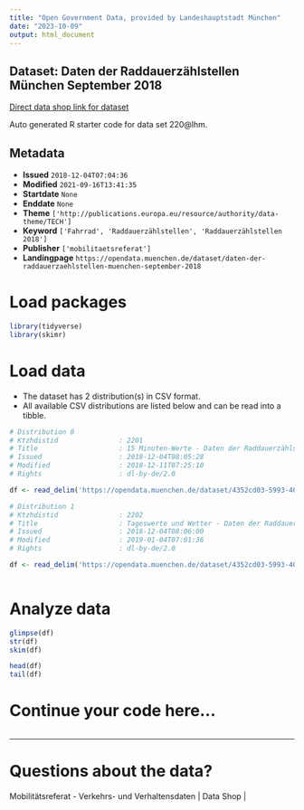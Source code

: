 ```yaml
---
title: "Open Government Data, provided by Landeshauptstadt München"
date: "2023-10-09"
output: html_document
---
```


## Dataset: Daten der Raddauerzählstellen München September 2018

[Direct data shop link for dataset](https://opendata.muenchen.de/dataset/daten-der-raddauerzaehlstellen-muenchen-september-2018)

Auto generated R starter code for data set 220@lhm.

## Metadata

- **Issued** `2018-12-04T07:04:36`
- **Modified** `2021-09-16T13:41:35`
- **Startdate** `None`
- **Enddate** `None`
- **Theme** `['http://publications.europa.eu/resource/authority/data-theme/TECH']`
- **Keyword** `['Fahrrad', 'Raddauerzählstellen', 'Raddauerzählstellen 2018']`
- **Publisher** `['mobilitaetsreferat']`
- **Landingpage** `https://opendata.muenchen.de/dataset/daten-der-raddauerzaehlstellen-muenchen-september-2018`


# Load packages

```r

library(tidyverse)
library(skimr)

```

# Load data

-   The dataset has 2 distribution(s) in CSV format.
-   All available CSV distributions are listed below and can be read into a tibble.

```r

# Distribution 0
# Ktzhdistid               : 2201
# Title                    : 15 Minuten-Werte - Daten der Raddauerzählstellen München September 2018
# Issued                   : 2018-12-04T08:05:28
# Modified                 : 2018-12-11T07:25:10
# Rights                   : dl-by-de/2.0

df <- read_delim('https://opendata.muenchen.de/dataset/4352cd03-5993-40d4-9e99-e065d364f12f/resource/2d334e8c-82b6-493f-bf57-0bbc744aa545/download/rad20180915min.csv')

# Distribution 1
# Ktzhdistid               : 2202
# Title                    : Tageswerte und Wetter - Daten der Raddauerzählstellen München September 2018
# Issued                   : 2018-12-04T08:06:00
# Modified                 : 2019-01-04T07:01:36
# Rights                   : dl-by-de/2.0

df <- read_delim('https://opendata.muenchen.de/dataset/4352cd03-5993-40d4-9e99-e065d364f12f/resource/fc504fb5-9bfd-4153-9ec9-41421f5e1d7c/download/rad201809tage.csv')



```

# Analyze data

```r

glimpse(df)
str(df)
skim(df)

head(df)
tail(df)

```

# Continue your code here...

```r

```

------------------------------------------------------------------------

# Questions about the data?

Mobilitätsreferat - Verkehrs- und Verhaltensdaten | Data Shop | 
